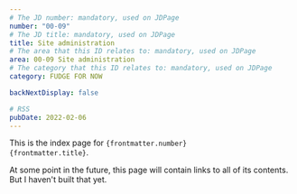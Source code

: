 ```yaml
---
# The JD number: mandatory, used on JDPage
number: "00-09"
# The JD title: mandatory, used on JDPage
title: Site administration
# The area that this ID relates to: mandatory, used on JDPage
area: 00-09 Site administration
# The category that this ID relates to: mandatory, used on JDPage
category: FUDGE FOR NOW

backNextDisplay: false

# RSS
pubDate: 2022-02-06
---
```


This is the index page for <code>{frontmatter.number} {frontmatter.title}</code>.

At some point in the future, this page will contain links to all of its contents. But I haven't built that yet.
